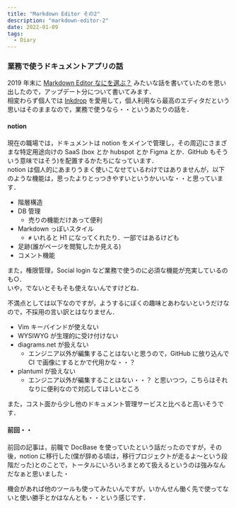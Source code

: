 ```yaml
---
title: "Markdown Editor その2"
description: "markdown-editor-2"
date: 2022-01-09
tags:
  - Diary
---
```


### 業務で使うドキュメントアプリの話

2019 年末に [Markdown Editor なにを選ぶ？](/day-4-markdown-editor) みたいな話を書いていたのを思い出したので，アップデート分について書いてみます．  
相変わらず個人では [Inkdrop](https://www.inkdrop.app) を愛用して，個人利用なら最高のエディタだという思いはそのままなので，業務で使うなら・・というあたりの話を．

#### notion

現在の職場では，ドキュメントは notion をメインで管理し，その周辺にさまざまな特定用途向けの SaaS (box とか hubspot とか Figma とか．GitHub もそういう意味ではそう)を配置するかたちになっています．  
notion は個人的にあまりうまく使いこなせているわけではありませんが，以下のような機能は，思ったよりとっつきやすいというかいいな・・と思っています．

* 階層構造
* DB 管理
  * 売りの機能だけあって便利
* Markdown っぽいスタイル
  * `#` いれると H1 になってくれたり．一部ではあるけども
* 足跡(誰がページを閲覧したか見える)
* コメント機能

また，権限管理，Social login など業務で使うのに必須な機能が充実しているのも○．  
いや，でないとそもそも使えないんですけどね．

不満点としては以下なのですが，ようするにぼくの趣味とあわないというだけなので，不採用の言い訳とはなりません．

* Vim キーバインドが使えない
* WYSIWYG が生理的に受け付けない
* diagrams.net が扱えない
  * エンジニア以外が編集することはないと思うので，GitHub に放り込んで CI で画像にするとかで代用かな・・？
* plantuml が扱えない
  * エンジニア以外が編集することはない・・？ と思いつつ，こちらはそれなりに便利なので対応してほしいところ

また，コスト面から少し他のドキュメント管理サービスと比べると高いそうです．

#### 前回・・

前回の記事は，前職で DocBase を使っていたという話だったのですが，その後，notion に移行した(僕が辞める頃は，移行プロジェクトが走るよ〜という段階だった)とのことで，トータルにいろいろまとめて扱えるというのは強みなんだなぁと思いました・

機会があれば他のツールも使ってみたいんですが，いかんせん働く先で使ってないと使い勝手とかはなんとも・・という感じです．
